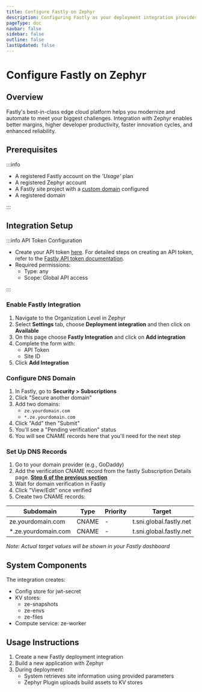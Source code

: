 ```yaml
---
title: Configure Fastly on Zephyr
description: Configuring Fastly as your deployment integration provider on Zephyr
pageType: doc
navbar: false
sidebar: false
outline: false
lastUpdated: false
---
```



# Configure Fastly on Zephyr

## Overview

Fastly's best-in-class edge cloud platform helps you modernize and automate to meet your biggest challenges. Integration with Zephyr enables better margins, higher developer productivity, faster innovation cycles, and enhanced reliability.

## Prerequisites

:::info

- A registered Fastly account on the _'Usage'_ plan
- A registered Zephyr account
- A Fastly site project with a [custom domain](https://docs.fastly.com/en/guides/working-with-domains) configured
- A registered domain

:::

## Integration Setup

:::info
API Token Configuration

- Create your API token [here](https://manage.fastly.com/account/personal/tokens). For detailed steps on creating an API token, refer to the [Fastly API token documentation](https://www.fastly.com/documentation/guides/account-info/account-management/using-api-tokens/).
- Required permissions:
  - Type: any
  - Scope: Global API access

:::

<Steps>

### Enable Fastly Integration

1. Navigate to the Organization Level in Zephyr
2. Select **Settings** tab, choose **Deployment integration** and then click on **Available**
3. On this page choose **Fastly Integration** and click on **Add integration**
4. Complete the form with:
   - API Token
   - Site ID
5. Click **Add Integration**

### Configure DNS Domain

1. In Fastly, go to **Security > Subscriptions**
2. Click "Secure another domain"
3. Add two domains:
   - `ze.yourdomain.com`
   - `*.ze.yourdomain.com`
4. Click "Add" then "Submit"
5. You'll see a "Pending verification" status
6. You will see CNAME records here that you'll need for the next step

### Set Up DNS Records

1. Go to your domain provider (e.g., GoDaddy)
2. Add the verification CNAME record from the fastly Subscription Details page. [**Step 6 of the previous section**](#configure-dns-domain)
3. Wait for domain verification in Fastly
4. Click "View/Edit" once verified
5. Create two CNAME records:

| Subdomain            | Type  | Priority | Target                  |
| -------------------- | ----- | -------- | ----------------------- |
| ze.yourdomain.com    | CNAME | -        | t.sni.global.fastly.net |
| \*.ze.yourdomain.com | CNAME | -        | t.sni.global.fastly.net |

_Note: Actual target values will be shown in your Fastly dashboard_

</Steps>

## System Components

The integration creates:

- Config store for jwt-secret
- KV stores:
  - ze-snapshots
  - ze-envs
  - ze-files
- Compute service: ze-worker

## Usage Instructions

1. Create a new Fastly deployment integration
2. Build a new application with Zephyr
3. During deployment:
   - System retrieves site information using provided parameters
   - Zephyr Plugin uploads build assets to KV stores

